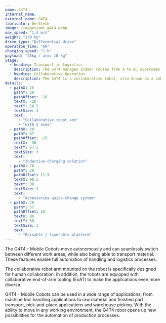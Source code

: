```yaml
---
name: G4T4
internal_name:
external_name: G4T4
fabricator: Ger4tech
image: /images/amr_g4t4.webp
max_speed: "1,4 m/s"
weight: "270 kg"
drive_type: "Differential drive"
operation_time: "6h"
charging_speed: "1 h"
payload: "25kg / arm: 10 kg"
usage:
  - heading: Transport in Logistics
    description: The G4T4 manages indoor routes from A to B, overcomes low thresholds and enables the transport of goods with a load of up to 25 kg thanks to its loading platform.
  - heading: Collaborative Operation
    description: The G4T4 is a collaborative robot, also known as a cobot, capable of performing work tasks in cooperation with humans. Its arm is equipped with versatile end-of-arm tooling that offers a wide range of application possibilities thanks to its flexibility and the integration of various sensors. These possibilities include gripping and assembling components as well as detecting different materials.
details:
  - pathX: 25
    pathY: 20
    pathOffset: -16
    textX: -28
    textY: 18.5
    textSize: 3
    text:
      - "Collaborative robot arm"
      - "with 5 axes"
  - pathX: 20
    pathY: 67
    pathOffset: -15
    textX: -36
    textY: 67.5
    textSize: 3
    text:
      - "Inductive charging solution"
  - pathX: 76
    pathY: 29
    pathOffset: 11.5
    textX: 90.5
    textY: 30
    textSize: 3
    text:
      - "Accessories quick-change system"
  - pathX: 79
    pathY: 57
    pathOffset: 18
    textX: 99
    textY: 58
    textSize: 3
    text:
      - "Raisable / lowerable platform"
---
```


The G4T4 - Mobile Cobots move autonomously and can seamlessly switch between different work areas, while also being able to transport material. These features enable full automation of handling and logistics processes.

The collaborative robot arm mounted on the robot is specifically designed for human collaboration. In addition, the robots are equipped with collaborative end-of-arm tooling (EoAT) to make the applications even more diverse.

G4T4 - Mobile Cobots can be used in a wide range of applications, from machine tool handling applications to raw material and finished part transport, pick-and-place applications and warehouse picking. With the ability to move in any working environment, the G4T4 robot opens up new possibilities for the automation of production processes.
